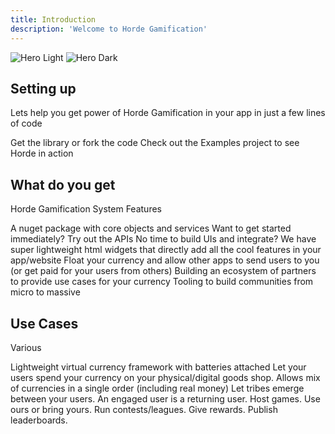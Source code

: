 ```yaml
---
title: Introduction
description: 'Welcome to Horde Gamification'
---
```


<img
    className="block dark:hidden"
    src="/images/header.jpg"
    alt="Hero Light"
/>
<img
    className="hidden dark:block"
    src="/images/header.jpg"
    alt="Hero Dark"
/>

## Setting up

Lets help you get power of Horde Gamification in your app in just a few lines of code

<CardGroup cols={2}>
    <Card
        title="Get Started"
        icon="pen-to-square"
        href="quickstart"
    >
        Get the library or fork the code
    </Card>
    <Card
        title="Try out Samples"
        icon="image"
        href="https://github.com/horde-lord/horde/tree/main/Examples"
    >
        Check out the Examples project to see Horde in action
    </Card>
</CardGroup>

## What do you get

Horde Gamification System Features

<CardGroup cols={2}>
    <Card
        title="Opinionated Library"
        icon="palette"
        href="https://mintlify.com/docs/settings/global"
    >
        A nuget package with core objects and services
    </Card>
    <Card
        title="Free to use Gamification API"
        icon="code"
        href="https://mintlify.com/docs/api-playground/openapi"
    >
        Want to get started immediately? Try out the APIs
    </Card>
    <Card
        title="Embeddable UI Widgets"
        icon="screwdriver-wrench"
        href="https://mintlify.com/docs/components/accordion"
    >
        No time to build UIs and integrate? We have super lightweight html widgets that directly add all the cool features in your app/website
    </Card>
    <Card
        title="Currency Exchange"
        icon="stars"
        href="https://mintlify.com/customers"
    >
        Float your currency and allow other apps to send users to you (or get paid for your users from others)
    </Card>
    <Card
        title="Partners"
        icon="stars"
        href="https://mintlify.com/customers"
    >
        Building an ecosystem of partners to provide use cases for your currency
    </Card>
    <Card
        title="Community Tooling"
        icon="stars"
        href="https://mintlify.com/customers"
    >
        Tooling to build communities from micro to massive
    </Card>
</CardGroup>


## Use Cases

Various 

<CardGroup cols={2}>
    <Card
        title="Launch your currency"
        icon="palette"
        href="https://mintlify.com/docs/settings/global"
    >
        Lightweight virtual currency framework with batteries attached
    </Card>
    <Card
        title="Launch your shop"
        icon="code"
        href="https://mintlify.com/docs/api-playground/openapi"
    >
        Let your users spend your currency on your physical/digital goods shop. Allows mix of currencies in a single order (including real money)
    </Card>
    <Card
        title="Build engaged communities"
        icon="screwdriver-wrench"
        href="https://mintlify.com/docs/components/accordion"
    >
        Let tribes emerge between your users. An engaged user is a returning user.
    </Card>
    <Card
        title="Host fun games and contests"
        icon="stars"
        href="https://mintlify.com/customers"
    >
        Host games. Use ours or bring yours. Run contests/leagues. Give rewards. Publish leaderboards.
    </Card>
    
</CardGroup>
